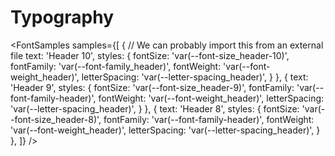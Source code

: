 
<Meta title="Foundations/Typography" />

# Typography

<FontSamples samples={[
  { // We can probably import this from an external file
    text: 'Header 10',
    styles: {
      fontSize: 'var(--font-size_header-10)',
      fontFamily: 'var(--font-family_header)',
      fontWeight: 'var(--font-weight_header)',
      letterSpacing: 'var(--letter-spacing_header)',
    }
  },
  {
    text: 'Header 9',
    styles: {
      fontSize: 'var(--font-size_header-9)',
      fontFamily: 'var(--font-family-header)',
      fontWeight: 'var(--font-weight_header)',
      letterSpacing: 'var(--letter-spacing_header)',
    }
  },
  {
    text: 'Header 8',
    styles: {
      fontSize: 'var(--font-size_header-8)',
      fontFamily: 'var(--font-family-header)',
      fontWeight: 'var(--font-weight_header)',
      letterSpacing: 'var(--letter-spacing_header)',
    }
  },
]} />
